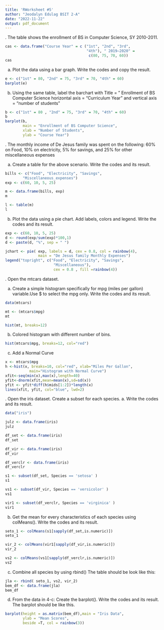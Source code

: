 ---
title: 'RWorksheet #5'
author: "Jeodalyn Edulag BSIT 2-A"
date: "2022-11-22"
output: pdf_document
---
\hfill\break
1. The table shows the enrollment of BS in Computer Science,
SY 2010-2011.

```{r, vector = TRUE}
cas <- data.frame("Course Year" = c ("1st", "2nd", "3rd",
                                     "4th"), " 2019–2020" =
                                      c(80, 75, 70, 60))
cas

```

a. Plot the data using a bar graph. Write the codes and 
copy the result.

```{r, vector = TRUE}

e <- c("1st" = 80, "2nd" = 75, "3rd" = 70, "4th" = 60)
barplot(e)

```

b. Using the same table, label the barchart with 
Title = ” Enrollment of BS Computer Science
horizontal axis = “Curriculum Year” and
vertical axis = “number of students”

```{r, vector = TRUE}

b <- c("1st" = 80 , "2nd" = 75, "3rd" = 70, "4th" = 60)
b
barplot(b, 
        main = "Enrollment of BS Computer Science", 
        xlab = "Number of Students", 
        ylab = "Course Year")

```

\hfill\break
2. The monthly income of De Jesus family was spent on the
following:
60% on Food, 10% on electricity, 5% for savings, and
25% for other miscellaneous expenses 

a. Create a table for the above scenario.
Write the codes and its result.
```{r, vector = TRUE}

bills <- c("Food", "Electricity", "Savings", 
        "Miscellaneous_expenses")
exp <- c(60, 10, 5, 25)

m <- data.frame(bills, exp)
m

l <- table(m)
l

```

b. Plot the data using a pie chart. Add labels, colors and 
legend. Write the codes and its result.

```{r, vector = TRUE}

exp <- c(60, 10, 5, 25)
d <- round(exp/sum(exp)*100,1)
d <- paste(d, "%", sep = " ")

jchart <- pie( exp, labels = d, cex = 0.8, col = rainbow(4), 
               main = "De Jesus family Monthly Expenses")
legend("topright", c("Food", "Electricity", "Savings", 
                      "Miscellaneous"),
                      cex = 0.8 , fill =rainbow(4))

```

\hfill\break
3. Open the mtcars dataset.

a. Create a simple histogram specifically for mpg 
(miles per gallon) variable.Use $ to select the mpg only.
Write the codes and its result.

```{r, vector = TRUE}

data(mtcars)

mt <- (mtcars$mpg)
mt

hist(mt, breaks=12)

```

b. Colored histogram with different number of bins.

```{r, vector = TRUE}

hist(mtcars$mpg, breaks=12, col="red")

```

c. Add a Normal Curve

```{r, vector = TRUE}

x <- mtcars$mpg
h <-hist(x, breaks=10, col="red", xlab="Miles Per Gallon",
           main="Histogram with Normal Curve")
xfit<-seq(min(x),max(x),length=40)
yfit<-dnorm(xfit,mean=mean(x),sd=sd(x))
yfit <- yfit*diff(h$mids[1:2])*length(x)
lines(xfit, yfit, col="blue", lwd=2)

```

\hfill\break
4. Open the iris dataset. Create a subset for each species.
a. Write the codes and its result.

```{r, vector = TRUE}

data("iris")

julz <- data.frame(iris)
julz

df_set <- data.frame(iris)
df_set

df_vir <- data.frame(iris)
df_vir

df_verclr <- data.frame(iris)
df_verclr

s1 <- subset(df_set, Species == 'setosa' )
s1

vs1 <- subset(df_vir, Species == 'versicolor' )
vs1

vir1 <- subset(df_verclr, Species == 'virginica' )
vir1

```

b. Get the mean for every characteristics of each species using colMeans().
Write the codes and its result.

```{r, vector = TRUE}

seto_1 <- colMeans(s1[sapply(df_set,is.numeric)])
seto_1

vir_2 <- colMeans(vir1[sapply(df_vir,is.numeric)])
vir_2

vs2 <- colMeans(vs1[sapply(df_verclr,is.numeric)])
vs2

```

c. Combine all species by using rbind()
The table should be look like this:

```{r, vector = TRUE}

jla <- rbind( seto_1, vs2, vir_2)
bem_df <- data.frame(jla)
bem_df

```

d. From the data in 4-c: Create the barplot().
Write the codes and its result.
The barplot should be like this.

```{r, vector = TRUE}

barplot(height = as.matrix(bem_df),main = "Iris Data",
        ylab = "Mean Scores",
        beside =T, col = rainbow(3))

```
